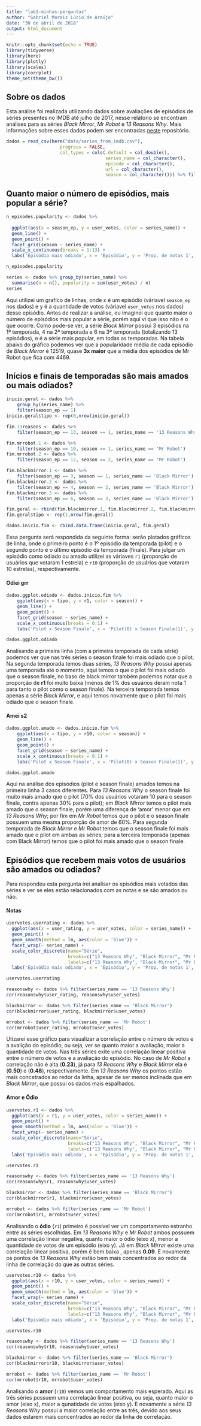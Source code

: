 ```yaml
---
title: "lab1-minhas-perguntas"
author: "Gabriel Morais Lúcio de Araújo"
date: "30 de abril de 2018"
output: html_document
---
```


```r
knitr::opts_chunk$set(echo = TRUE)
library(tidyverse)
library(here)
library(plotly)
library(scales)
library(corrplot)
theme_set(theme_bw())
```

## Sobre os dados
Esta análise foi realizada utilizando dados sobre avaliações de episódios de séries presentes no IMDB até julho de 2017, nesse relátorio se encontram análises para as séries *Black Mirror*, *Mr Robot* e *13 Reasons Why*. Mais informações sobre esses dados podem ser encontradas [neste](https://github.com/nazareno/imdb-series) repositório.

```r
dados = read_csv(here("data/series_from_imdb.csv"), 
                    progress = FALSE,
                    col_types = cols(.default = col_double(), 
                                     series_name = col_character(), 
                                     episode = col_character(), 
                                     url = col_character(),
                                     season = col_character())) %>% filter(series_name %in% c("Black Mirror", "Mr Robot", "13 Reasons Why"))
```

## Quanto maior o número de episódios, mais popular a série?

```r
n_episodes.popularity <- dados %>%
  
  ggplot(aes(x = season_ep, y = user_votes, color = series_name)) +
  geom_line() +
  geom_point() +
  facet_grid(season ~ series_name) +
  scale_x_continuous(breaks = 1:13) +
  labs('Episódio mais odiado', x = 'Episódio', y = 'Prop. de notas 1', color = 'Série')

n_episodes.popularity

series <- dados %>% group_by(series_name) %>%
  summarise(n = n(), popularity = sum(user_votes) / n) 
series
```

Aqui utilizei um grafíco de linhas, onde x é um episódio (váriavel `season_ep` nos dados) e y é a quantidade de votos (váriavel `user_votes` nos dados) desse episódio. Antes de realizar a análise, eu imaginei que quanto maior o número de episódios mais popular a série, porém aqui vi que isso não é o que ocorre. Como pode-se ver, a série *Black Mirror* possui 3 episódios na 1ª temporada, 4 na 2ª temporada e 6 na 3ª temporada (totalizando 13 episódios), e é a série mais popular, em todas as temporadas. Na tabela abaixo do gráfico podemos ver que a popularidade média de cada episódio de *Black Mirror* é 12519, quase **3x maior** que a média dos episódios de Mr Robot que fica com 4469.

## Inícios e finais de temporadas são mais amados ou mais odiados?

```r
inicio.geral <- dados %>% 
    group_by(series_name) %>%
    filter(season_ep == 1)
inicio.geral$tipo <- rep(0,nrow(inicio.geral))

fim.13reasons <- dados %>%
    filter(season_ep == 13, season == 1, series_name == '13 Reasons Why')

fim.mrrobot.1 <- dados %>%
    filter(season_ep == 10, season == 1, series_name == 'Mr Robot')
fim.mrrobot.2 <- dados %>%
    filter(season_ep == 12, season == 2, series_name == 'Mr Robot')

fim.blackmirror.1 <- dados %>%
    filter(season_ep == 3, season == 1, series_name == 'Black Mirror')
fim.blackmirror.2 <- dados %>%
    filter(season_ep == 4, season == 2, series_name == 'Black Mirror')
fim.blackmirror.3 <- dados %>%
    filter(season_ep == 6, season == 3, series_name == 'Black Mirror')

fim.geral <- rbind(fim.blackmirror.1, fim.blackmirror.2, fim.blackmirror.3, fim.mrrobot.1, fim.mrrobot.2, fim.13reasons)
fim.geral$tipo <- rep(1,nrow(fim.geral))

dados.inicio.fim <- rbind.data.frame(inicio.geral, fim.geral)
```

Essa pergunta será respondida da seguinte forma: serão plotados gráficos de linha, onde o primeiro ponto é o 1º episódio da temporada (pilot) e o segundo ponto é o último episódio da temporada (finale). Para julgar um episódio como odiado ou amado utilizei as váriaves `r1` (proporção de usuários que votaram 1 estrela) e `r10` (proporção de usuários que votaram 10 estrelas), respectivamente.

#### Odiei **grr**

```r
dados.ggplot.odiado <- dados.inicio.fim %>%
    ggplot(aes(x = tipo, y = r1, color = season)) + 
    geom_line() + 
    geom_point() +
    facet_grid(season ~ series_name) +
    scale_x_continuous(breaks = 0:1) +
    labs('Pilot x Season Finale', x = 'Pilot(0) x Season Finale(1)', y = 'Notas de Usuário', color = 'Temporada')

dados.ggplot.odiado
```

Analisando a primeira linha (com a primeira temporada de cada série) podemos ver que nas três séries o season finale foi mais odiado que o pilot. Na segunda temporada temos duas séries, *13 Reasons Why* possui apenas uma temporada até o momento, aqui temos o que o pilot foi mais odiado que o season finale, no baso de black mirror também podemos notar que a proporção de **r1** foi muito baixa (menos de 1% dos usuários deram nota 1 para tanto o pilot como o season finale). Na terceira temporada temos apenas a série *Black Mirror*, e aqui temos novamente que o pilot foi mais odiado que o season finale.

#### Amei **s2**

```r
dados.ggplot.amado <- dados.inicio.fim %>%
    ggplot(aes(x = tipo, y = r10, color = season)) + 
    geom_line() + 
    geom_point() +
    facet_grid(season ~ series_name) +
    scale_x_continuous(breaks = 0:1) +
    labs('Pilot x Season Finale', x = 'Pilot(0) x Season Finale(1)', y = 'Notas de Usuário', color = 'Temporada')

dados.ggplot.amado
```

Aqui na análise dos episódios (pilot e season finale) amados temos na primeira linha 3 casos diferentes. Para *13 Reasons Why* o season finale foi muito mais amado que o pilot (70% dos usuários votaram 10 para o season finale, contra apenas 30% para o pilot); em *Black Mirror* temos o pilot mais amado que o season finale, porém uma diferença de 'amor' menor que em *13 Reasons Why*; por fim em *Mr Robot* temos que o pilot e o season finale possuem uma mesma proporção de amor de 60%. Para segunda temporada de *Black Mirror* e *Mr Robot* temos que o season finale foi mais amado que o pilot em ambas as séries; para a terceira temporada (apenas com Black Mirror) temos que o pilot foi mais amado que o season finale.

## Episódios que recebem mais votos de usuários são amados ou odiados?

Para respondeu esta pergunta irei analisar os episódios mais votados das séries e ver se eles estão relacionados com as notas e se são amados ou não.

#### Notas

```r
uservotes.userrating <- dados %>% 
  ggplot(aes(x = user_rating, y = user_votes, color = series_name)) +
  geom_point() +
  geom_smooth(method = lm, aes(color = 'blue')) +
  facet_wrap(~ series_name) +
  scale_color_discrete(name="Série",
                       breaks=c("13 Reasons Why", "Black Mirror", "Mr Robot"),
                       labels=c("13 Reasons Why", "Black Mirror", "Mr Robot")) +
  labs('Episódio mais odiado', x = 'Episódio', y = 'Prop. de notas 1', color = 'Série')

uservotes.userrating

reasonswhy <- dados %>% filter(series_name == '13 Reasons Why')
cor(reasonswhy$user_rating, reasonswhy$user_votes)

blackmirror <- dados %>% filter(series_name == 'Black Mirror')
cor(blackmirror$user_rating, blackmirror$user_votes)

mrrobot <- dados %>% filter(series_name == 'Mr Robot')
cor(mrrobot$user_rating, mrrobot$user_votes)
```

Utizarei esse gráfico para visualizar a correlação entre o número de votos e a avalição do episódio, ou seja, ver se quanto maior a avaliação, maior a quantidade de votos.
Nas três séries exite uma correlação linear positiva entre o número de votos e a avaliação do episódio. No caso de *Mr Robot* a correlação não é alta (**0.23**), já para *13 Reasons Why* e *Black Mirror* ela é (**0.50**) e (**0.48**), respectivamente. Em *13 Reasons Why* os pontos estão mais concetrados ao redor da linha, apesar de ser menos inclinada que em *Black Mirror*, que possui os dados mais espalhados.

#### Amor e Ódio

```r
uservotes.r1 <- dados %>% 
  ggplot(aes(x = r1, y = user_votes, color = series_name)) +
  geom_point() +
  geom_smooth(method = lm, aes(color = 'blue')) +
  facet_wrap(~ series_name) +
  scale_color_discrete(name="Série",
                       breaks=c("13 Reasons Why", "Black Mirror", "Mr Robot"),
                       labels=c("13 Reasons Why", "Black Mirror", "Mr Robot")) +
  labs('Episódio mais odiado', x = 'Episódio', y = 'Prop. de notas 1', color = 'Série')

uservotes.r1

reasonswhy <- dados %>% filter(series_name == '13 Reasons Why')
cor(reasonswhy$r1, reasonswhy$user_votes)

blackmirror <- dados %>% filter(series_name == 'Black Mirror')
cor(blackmirror$r1, blackmirror$user_votes)

mrrobot <- dados %>% filter(series_name == 'Mr Robot')
cor(mrrobot$r1, mrrobot$user_votes)
```

Analisando o **ódio** (`r1`) primeiro é possível ver um comportamento estranho entre as séries escolhidas. Em *13 Reasons Why* e *Mr Robot* ambos possuem uma correlação linear negativa, quanto maior o ódio (eixo x), menor a quantidade de votos de um episódio (eixo y). Já em *Black Mirror* existe uma correlação linear positiva, porém é bem baixa , apenas **0.09**. E novamente os pontos de *13 Reasons Why* estão bem mais concentrados ao redor da linha de correlação do que as outras séries.

```r
uservotes.r10 <- dados %>% 
  ggplot(aes(x = r10, y = user_votes, color = series_name)) +
  geom_point() +
  geom_smooth(method = lm, aes(color = 'blue')) +
  facet_wrap(~ series_name) +
  scale_color_discrete(name="Série",
                       breaks=c("13 Reasons Why", "Black Mirror", "Mr Robot"),
                       labels=c("13 Reasons Why", "Black Mirror", "Mr Robot")) +
  labs('Episódio mais odiado', x = 'Episódio', y = 'Prop. de notas 1', color = 'Série')

uservotes.r10

reasonswhy <- dados %>% filter(series_name == '13 Reasons Why')
cor(reasonswhy$r10, reasonswhy$user_votes)

blackmirror <- dados %>% filter(series_name == 'Black Mirror')
cor(blackmirror$r10, blackmirror$user_votes)

mrrobot <- dados %>% filter(series_name == 'Mr Robot')
cor(mrrobot$r10, mrrobot$user_votes)
```

Analisando o **amor** (`r10`) vemos um comportamento mais esperado. Aqui as três séries possuem uma correlação linear positiva, ou seja, quanto maior o amor (eixo x), maior a qunatidade de votos (eixo y). E novamente a série *13 Reasons Why* possui a maior correlação entre as trẽs, devido aos seus dados estarem mais concentrados ao redor da linha de correlação.
